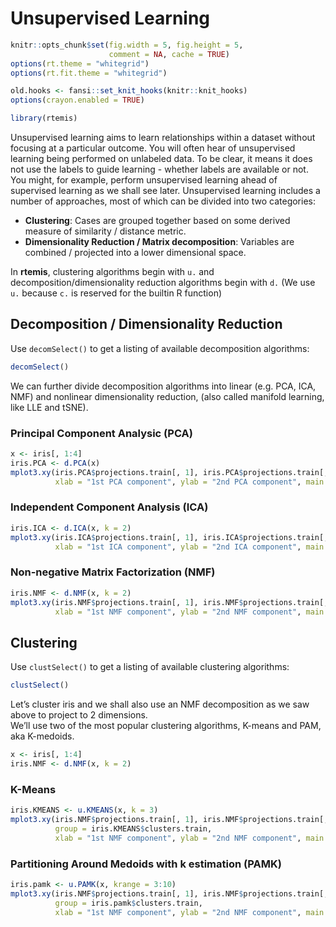 # Unsupervised Learning {#unsupervised}

```r
knitr::opts_chunk$set(fig.width = 5, fig.height = 5,
                      comment = NA, cache = TRUE) 
options(rt.theme = "whitegrid")
options(rt.fit.theme = "whitegrid")
```

```r
old.hooks <- fansi::set_knit_hooks(knitr::knit_hooks)
options(crayon.enabled = TRUE)
```

```r
library(rtemis)
```

Unsupervised learning aims to learn relationships within a dataset without focusing at a particular outcome. You will often hear of unsupervised learning being performed on unlabeled data. To be clear, it means it does not use the labels to guide learning - whether labels are available or not. You might, for example, perform unsupervised learning ahead of supervised learning as we shall see later. Unsupervised learning includes a number of approaches, most of which can be divided into two categories:

* __Clustering__: Cases are grouped together based on some derived measure of similarity / distance metric.
* __Dimensionality Reduction / Matrix decomposition__: Variables are combined / projected into a lower dimensional space.

In **rtemis**, clustering algorithms begin with `u.` and decomposition/dimensionality reduction algorithms begin with `d.` (We use `u.` because `c.` is reserved for the builtin R function)

## Decomposition / Dimensionality Reduction {#decomposition}

Use `decomSelect()` to get a listing of available decomposition algorithms:
```r
decomSelect()
```

We can further divide decomposition algorithms into linear (e.g. PCA, ICA, NMF) and nonlinear dimensionality reduction, (also called manifold learning, like LLE and tSNE).

### Principal Component Analysic (PCA)

```r
x <- iris[, 1:4]
iris.PCA <- d.PCA(x)
mplot3.xy(iris.PCA$projections.train[, 1], iris.PCA$projections.train[, 2], group = iris$Species,
          xlab = "1st PCA component", ylab = "2nd PCA component", main = "PCA on iris")
```

### Independent Component Analysis (ICA)

```r
iris.ICA <- d.ICA(x, k = 2)
mplot3.xy(iris.ICA$projections.train[, 1], iris.ICA$projections.train[, 2], group = iris$Species,
          xlab = "1st ICA component", ylab = "2nd ICA component", main = "ICA on iris")
```

### Non-negative Matrix Factorization (NMF)

```r
iris.NMF <- d.NMF(x, k = 2)
mplot3.xy(iris.NMF$projections.train[, 1], iris.NMF$projections.train[, 2], group = iris$Species,
          xlab = "1st NMF component", ylab = "2nd NMF component", main = "NMF on iris")
```

## Clustering

Use `clustSelect()` to get a listing of available clustering algorithms:
```r
clustSelect()
```

Let's cluster iris and we shall also use an NMF decomposition as we saw above to project to 2 dimensions.  
We'll use two of the most popular clustering algorithms, K-means and PAM, aka K-medoids.

```r
x <- iris[, 1:4]
iris.NMF <- d.NMF(x, k = 2)
```

### K-Means

```r
iris.KMEANS <- u.KMEANS(x, k = 3)
mplot3.xy(iris.NMF$projections.train[, 1], iris.NMF$projections.train[, 2],
          group = iris.KMEANS$clusters.train,
          xlab = "1st NMF component", ylab = "2nd NMF component", main = "KMEANS on iris")
```

### Partitioning Around Medoids with k estimation (PAMK)

```r
iris.pamk <- u.PAMK(x, krange = 3:10)
mplot3.xy(iris.NMF$projections.train[, 1], iris.NMF$projections.train[, 2],
          group = iris.pamk$clusters.train,
          xlab = "1st NMF component", ylab = "2nd NMF component", main = "PAM on iris")
```
